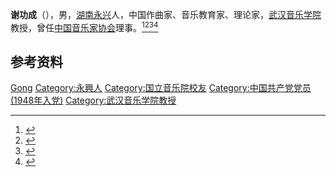 '''谢功成'''（{{bd|1921年||2019年|12月28日|catIdx=Xie}}），男，[[湖南|湖南]][[永兴县|永兴]]人，中国作曲家、音乐教育家、理论家，[[武汉音乐学院|武汉音乐学院]]教授，曾任[[中国音乐家协会|中国音乐家协会]]理事。<ref>{{Cite book|title=20世纪中华人物名字号辞典|author=周家珍编著|publisher=法律出版社|year=2000|isbn=9787503628320|location=北京|pages=}}</ref><ref>{{Cite book|title=中国当代文化艺术名人大辞典|author=刘波主编|publisher=国际文化出版公司|year=1993|isbn=9787800493898|location=北京|pages=}}</ref><ref>{{Cite book|title=中华当代文化名人大辞典|author=张品兴, 殷登祥, 陈有进等主编|publisher=中国广播电视出版社|year=1992|isbn=9787504315137|location=北京|pages=}}</ref><ref>{{Cite book|title=中国近现代人物别名词典|author=徐为民编|publisher=沈阳出版社|year=1993|isbn=|location=沈阳|pages=}}</ref>

== 参考资料 ==
{{reflist}}

{{中国人物小作品}}
{{Navboxes
| title  = 谢功成在[[中国音乐家协会|中国音乐家协会]]的职务
| list1  =
{{中国音乐家协会第三届理事会}}
{{中国音乐家协会第四届理事会}}
}}

{{Authority control}}
{{DEFAULTSORT:Xie谢}}
[[Category:谢姓|Gong]]
[[Category:永興人|Category:永興人]]
[[Category:国立音乐院校友|Category:国立音乐院校友]]
[[Category:中国共产党党员_(1948年入党)|Category:中国共产党党员 (1948年入党)]]
[[Category:武汉音乐学院教授|Category:武汉音乐学院教授]]